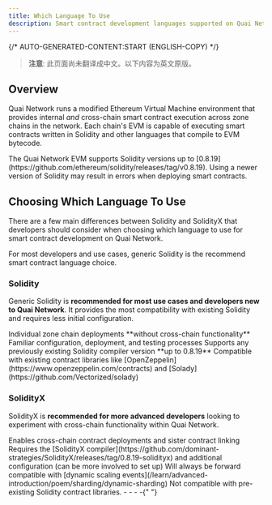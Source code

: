 ```yaml
---
title: Which Language To Use
description: Smart contract development languages supported on Quai Network.
---
```


{/* AUTO-GENERATED-CONTENT:START (ENGLISH-COPY) */}

> **注意**: 此页面尚未翻译成中文。以下内容为英文原版。

## Overview

Quai Network runs a modified Ethereum Virtual Machine environment that provides internal _and_ cross-chain smart contract execution across zone chains in the network. Each chain's EVM is capable of executing smart contracts written in Solidity and other languages that compile to EVM bytecode.

<Warning>
  The Quai Network EVM supports Solidity versions up to
  [0.8.19](https://github.com/ethereum/solidity/releases/tag/v0.8.19). Using a
  newer version of Solidity may result in errors when deploying smart contracts.
</Warning>

## Choosing Which Language To Use

There are a few main differences between Solidity and SolidityX that developers should consider when choosing which language to use for smart contract development on Quai Network.

<Tip>
  For most developers and use cases, generic Solidity is the recommend smart
  contract language choice.
</Tip>

### Solidity

Generic Solidity is **recommended for most use cases and developers new to Quai Network**. It provides the most compatibility with existing Solidity and requires less initial configuration.

<CardGroup>
  <Card title="Single Chain" icon="link-horizontal-slash">
    Individual zone chain deployments **without cross-chain functionality**
  </Card>
  <Card title="Simple Setup" icon="sliders">
    Familiar configuration, deployment, and testing processes
  </Card>
  <Card title="Compatible Versions" icon="code-branch">
    Supports any previously existing Solidity compiler version **up to 0.8.19**
  </Card>
  <Card title="External Compatibility" icon="books">
    Compatible with existing contract libraries like
    [OpenZeppelin](https://www.openzeppelin.com/contracts) and
    [Solady](https://github.com/Vectorized/solady)
  </Card>
</CardGroup>

### SolidityX

SolidityX is **recommended for more advanced developers** looking to experiment with cross-chain functionality within Quai Network.

<CardGroup>
  <Card title="Cross-chain Deployment" icon="link-horizontal">
    Enables cross-chain contract deployments and sister contract linking
  </Card>
  <Card title="Advanced Setup" icon="gear-complex-code">
    Requires the [SolidityX
    compiler](https://github.com/dominant-strategies/SolidityX/releases/tag/0.8.19-solidityx)
    and additional configuration (can be more involved to set up)
  </Card>
  <Card title="Forward Compatibility" icon="forward">
    Will always be forward compatible with [dynamic scaling
    events](/learn/advanced-introduction/poem/sharding/dynamic-sharding)
  </Card>
  <Card title="Library Compatibility" icon="ban">
    Not compatible with pre-existing Solidity contract libraries.
  </Card>
</CardGroup>
- - - -{" "}
